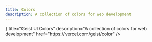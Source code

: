 ```yaml
---
title: Colors
description: A collection of colors for web development
---
```



<Cards>
  <Card 
    icon={<img src={geist} />}
    title="Geist UI Colors" 
    description="A collection of colors for web development" 
    href="https://vercel.com/geist/color" 
  />
  <Card title="Tailwind Colors" description="A collection of colors for web development" href="https://tailwindcss.com/docs/customizing-colors" />
</Cards>
